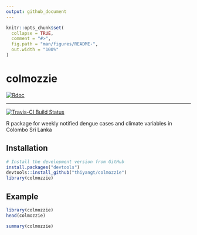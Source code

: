 ```yaml
---
output: github_document
---
```


<!-- README.md is generated from README.Rmd. Please edit that file -->

```r
knitr::opts_chunk$set(
  collapse = TRUE,
  comment = "#>",
  fig.path = "man/figures/README-",
  out.width = "100%"
)
```

# colmozzie

[![Rdoc](https://www.rdocumentation.org/badges/version/colmozzie)](https://www.rdocumentation.org/packages/colmozzie) 

------------------------------------------------------------------------

[![Travis-CI Build Status](https://travis-ci.org/thiyangt/colmozzie.svg?branch=master)](https://travis-ci.org/thiyangt/colmozzie)

R package for weekly notified dengue cases and climate variables in Colombo Sri Lanka


Installation
------------

```r
# Install the development version from GitHub
install.packages("devtools")
devtools::install_github("thiyangt/colmozzie")
library(colmozzie)
```

Example
-------

```r
library(colmozzie)
head(colmozzie)
```

```r
summary(colmozzie)
```
